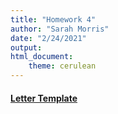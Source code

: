 ```yaml
---
title: "Homework 4"
author: "Sarah Morris"
date: "2/24/2021"
output: 
html_document: 
    theme: cerulean
---
```


#### [Letter Template](My_UVM_letter.pdf)